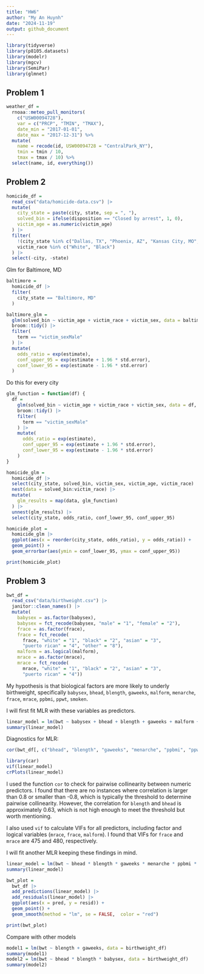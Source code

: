 ```yaml
---
title: "HW6"
author: "My An Huynh"
date: "2024-11-19"
output: github_document
---
```


```r
library(tidyverse)
library(p8105.datasets)
library(modelr)
library(mgcv)
library(SemiPar)
library(glmnet)
```

## Problem 1
```r
weather_df = 
  rnoaa::meteo_pull_monitors(
    c("USW00094728"),
    var = c("PRCP", "TMIN", "TMAX"), 
    date_min = "2017-01-01",
    date_max = "2017-12-31") %>%
  mutate(
    name = recode(id, USW00094728 = "CentralPark_NY"),
    tmin = tmin / 10,
    tmax = tmax / 10) %>%
  select(name, id, everything())
```

## Problem 2
```r
homicide_df =
  read_csv("data/homicide-data.csv") |> 
  mutate(
    city_state = paste(city, state, sep = ", "),
    solved_bin = ifelse(disposition == "Closed by arrest", 1, 0),
    victim_age = as.numeric(victim_age)
  ) |>
  filter(
    !(city_state %in% c("Dallas, TX", "Phoenix, AZ", "Kansas City, MO", "Tulsa, AL")),
    victim_race %in% c("White", "Black")
  ) |> 
  select(-city, -state)


```

Glm for Baltimore, MD
```r
baltimore = 
  homicide_df |> 
  filter(
    city_state == "Baltimore, MD"
  ) 

baltimore_glm = 
  glm(solved_bin ~ victim_age + victim_race + victim_sex, data = baltimore, family = binomial()) |> 
  broom::tidy() |> 
  filter(
    term == "victim_sexMale"
  ) |> 
  mutate(
    odds_ratio = exp(estimate),
    conf_upper_95 = exp(estimate + 1.96 * std.error),
    conf_lower_95 = exp(estimate - 1.96 * std.error)
  )
```

Do this for every city 

```r
glm_function = function(df) {
  df = 
    glm(solved_bin ~ victim_age + victim_race + victim_sex, data = df, family = binomial()) |> 
    broom::tidy() |> 
    filter(
      term == "victim_sexMale"
    ) |> 
    mutate(
      odds_ratio = exp(estimate),
      conf_upper_95 = exp(estimate + 1.96 * std.error),
      conf_lower_95 = exp(estimate - 1.96 * std.error)
    )
}

homicide_glm = 
  homicide_df |> 
  select(city_state, solved_bin, victim_sex, victim_age, victim_race) |>
  nest(data = solved_bin:victim_race) |> 
  mutate(
    glm_results = map(data, glm_function)
  ) |> 
  unnest(glm_results) |> 
  select(city_state, odds_ratio, conf_lower_95, conf_upper_95)

homicide_plot = 
  homicide_glm |> 
  ggplot(aes(x = reorder(city_state, odds_ratio), y = odds_ratio)) +
  geom_point() +
  geom_errorbar(aes(ymin = conf_lower_95, ymax = conf_upper_95)) 

print(homicide_plot)
```

## Problem 3
```r
bwt_df = 
  read_csv("data/birthweight.csv") |> 
  janitor::clean_names() |>
  mutate(
    babysex = as.factor(babysex),
    babysex = fct_recode(babysex, "male" = "1", "female" = "2"),
    frace = as.factor(frace),
    frace = fct_recode(
      frace, "white" = "1", "black" = "2", "asian" = "3", 
      "puerto rican" = "4", "other" = "8"),
    malform = as.logical(malform),
    mrace = as.factor(mrace),
    mrace = fct_recode(
      mrace, "white" = "1", "black" = "2", "asian" = "3", 
      "puerto rican" = "4"))
```
My hypothesis is that biological factors are more likely to underly birthweight, specifically `babysex`, `bhead`, `blength`, `gaweeks`, `malform`, `menarche`, `frace`, `mrace`, `ppbmi`, `ppwt`, `smoken`.

I will first fit MLR with these variables as predictors.
```r
linear_model = lm(bwt ~ babysex + bhead + blength + gaweeks + malform + menarche + frace + mrace + ppbmi + ppwt + smoken, data = bwt_df)
summary(linear_model)
```

Diagnostics for MLR:
```r
cor(bwt_df[, c("bhead", "blength", "gaweeks", "menarche", "ppbmi", "ppwt", "smoken")])

library(car)
vif(linear_model)
crPlots(linear_model)

```

I used the function `cor` to check for pairwise collinearity between numeric predictors. I found that there are no instances where correlation is larger than 0.8 or smaller than -0.8, which is typically the threshold to determine pairwise collinearity. However, the correlation for `blength` and `bhead` is approximately 0.63, which is not high enough to meet the threshold but worth mentioning. 

I also used `vif` to calculate VIFs for all predictors, including factor and logical variables (`mrace`, `frace`, `malform`). I found that VIFs for `frace` and `mrace` are 475 and 480, respectively.

I will fit another MLR keeping these findings in mind. 
```r
linear_model = lm(bwt ~ bhead * blength * gaweeks * menarche * ppbmi * ppwt * smoken * mrace * frace, data = bwt_df)
summary(linear_model)
```


```r
bwt_plot = 
  bwt_df |> 
  add_predictions(linear_model) |> 
  add_residuals(linear_model) |> 
  ggplot(aes(x = pred, y = resid)) +
  geom_point() +
  geom_smooth(method = "lm", se = FALSE,  color = "red")

print(bwt_plot)

```

Compare with other models 
 
```r
model1 = lm(bwt ~ blength + gaweeks, data = birthweight_df)
summary(model1)
model2 = lm(bwt ~ bhead * blength * babysex, data = birthweight_df)
summary(model2)

```

